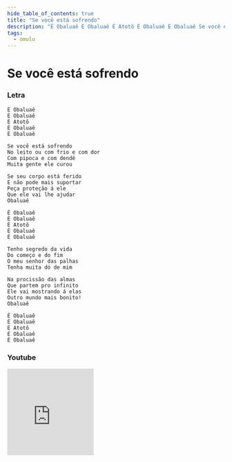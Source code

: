 ```yaml
---
hide_table_of_contents: true
title: "Se você está sofrendo"
description: "É Obaluaê É Obaluaê É Atotô É Obaluaê É Obaluaê Se você está sofrendo No leito ou com frio e com dor Com pipoca e com dendê Muita gente ele curou Se seu corpo está ferido E não pode mais suportar Peça proteção á ele Que ele vai lhe ajudar Obaluaê É Obaluaê É Obaluaê É Atotô É Obaluaê É Obaluaê Tenho segredo da vida Do começo e do fim O meu senhor das palhas Tenha muita dó de mim Na procissão das almas Que partem pro infinito Ele vai mostrando á elas Outro mundo mais bonito! Obaluaê É Obaluaê É Obaluaê É Atotô É Obaluaê É Obaluaê"
tags:
  - omulu
---
```


# Se você está sofrendo

### Letra

```text
É Obaluaê
É Obaluaê
É Atotô
É Obaluaê
É Obaluaê

Se você está sofrendo
No leito ou com frio e com dor
Com pipoca e com dendê
Muita gente ele curou

Se seu corpo está ferido
E não pode mais suportar
Peça proteção á ele
Que ele vai lhe ajudar
Obaluaê

É Obaluaê
É Obaluaê
É Atotô
É Obaluaê
É Obaluaê

Tenho segredo da vida
Do começo e do fim
O meu senhor das palhas
Tenha muita dó de mim

Na procissão das almas
Que partem pro infinito
Ele vai mostrando á elas
Outro mundo mais bonito!
Obaluaê

É Obaluaê
É Obaluaê
É Atotô
É Obaluaê
É Obaluaê
```

### Youtube

<iframe
  width="200"
  height="200"
  src="https://www.youtube.com/embed/mo4YN8WlOk8"
  title="YouTube video player"
  frameborder="0"
  allow="accelerometer; autoplay; clipboard-write; encrypted-media; gyroscope; picture-in-picture; web-share"
  referrerpolicy="strict-origin-when-cross-origin"
  allowfullscreen
></iframe>